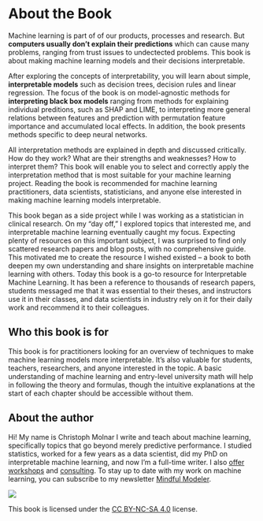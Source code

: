 # About the Book {-}

Machine learning is part of of our products, processes and research.
But **computers usually don't explain their predictions** which can cause many problems, ranging from trust issues to undectected problems.
This book is about making machine learning models and their decisions interpretable.

After exploring the concepts of interpretability, you will learn about simple, **interpretable models** such as decision trees, decision rules and linear regression.
The focus of the book is on model-agnostic methods for **interpreting black box models** ranging from methods for explaining individual preditions, such as SHAP and LIME, to interpreting more general relations between features and prediction with permutation feature importance and accumulated local effects.
In addition, the book presents methods specific to deep neural networks.

All interpretation methods are explained in depth and discussed critically.
How do they work?
What are their strengths and weaknesses?
How to interpret them?
This book will enable you to select and correctly apply the interpretation method that is most suitable for your machine learning project.
Reading the book is recommended for machine learning practitioners, data scientists, statisticians, and anyone else interested in making machine learning models interpretable.

<!-- high-level view of books journey -->
This book began as a side project while I was working as a statistician in clinical research.
On my "day off," I explored topics that interested me, and interpretable machine learning eventually caught my focus.
Expecting plenty of resources on this important subject, I was surprised to find only scattered research papers and blog posts, with no comprehensive guide.
This motivated me to create the resource I wished existed -- a book to both deepen my own understanding and share insights on interpretable machine learning with others.
Today this book is a go-to resource for Interpretable Machine Learning.
It has been a reference to thousands of research papers, students messaged me that it was essential to their theses, and instructors use it in their classes, and data scientists in industry rely on it for their daily work and recommend it to their colleagues.

## Who this book is for

This book is for practitioners looking for an overview of techniques to make machine learning models more interpretable.
It’s also valuable for students, teachers, researchers, and anyone interested in the topic.
A basic understanding of machine learning and entry-level university math will help in following the theory and formulas, though the intuitive explanations at the start of each chapter should be accessible without them.

## About the author

Hi! My name is Christoph Molnar I write and teach about machine learning, specifically topics that go beyond merely predictive performance. 
I studied statistics, worked for a few years as a data scientist, did my PhD on interpretable machine learning, and now I'm a full-time writer.
I also [offer workshops](https://christophmolnar.com/workshops/) and [consulting](https://christophmolnar.com/consulting/).
To stay up to date with my work on machine learning, you can subscribe to my newsletter [Mindful Modeler](https://mindfulmodeler.substack.com/).


![](./images/by-nc-sa.png)

This book is licensed under the [CC BY-NC-SA 4.0](http://creativecommons.org/licenses/by-nc-sa/4.0/) license.



